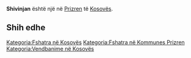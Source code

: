 {{Fshat në 
 | Emri                = Shivinjan
 | EmriAlt                = 
 | NAME_SHORT_FORM=      
 | NAME_GENERIC=      
 | NAME_SORT_NAME_RO=      SHIVINJAN
 | FULL_NAME_RO = Shivinjan
 | FULL_NAME_ND_RO=Shivinjan
 | SORT_NAME_RG=SHIVINJAN
 | FULL_NAME_RG=Shivinjan
 | FULL_NAME_ND_RG=Shivinjan
 | SRP_NAME_SHORT_FORM=      
 | SRP_NAME_GENERIC=      
 | SRP_NAME_SORT_NAME_RO=      
 | SRP_FULL_NAME_RO = 
 | SRP_FULL_NAME_ND_RO=
 | SRP_SORT_NAME_RG=
 | SRP_FULL_NAME_RG=
 | SRP_FULL_NAME_ND_RG=
 | Emri (Rasa dhanore) = 
 | Figura              = 
 | Shteti              = Kosovo
 | Komuna              = Prizren
 | Kodi postar         = 
 | Sipërfaqja          = 

 | Popullsia           = 

 | Regj. i popullsisë  = 
 | Dend. e popullsisë  = 
 | Faqja zyrtare       = 
 <!--- Koordinatat ----> 
 | Gjerësia            = 42.176944
 | Gjatësia            = 20.822778
 | Lartësia            = 
}}
'''Shivinjan''' është një [[]] në [[Prizren]] të [[Kosovës]].

<!-- == Gjeografia == -->
<!-- == Historia == -->
<!-- == Demografia == -->
== Shih edhe ==
{{Komuna Prizren}}
{{Kosovo-Administrata-Cung}}

[[Kategoria:Fshatra në Kosovës]]
[[Kategoria:Fshatra në Kommunes Prizren]]
[[Kategoria:Vendbanime në Kosovës]]